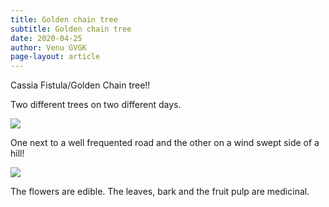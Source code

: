 ```yaml
---
title: Golden chain tree
subtitle: Golden chain tree
date: 2020-04-25
author: Venu GVGK
page-layout: article
---
```


Cassia Fistula/Golden Chain tree!!

Two different trees on two different days.

![](MmYSPuR.jpg)

One next to a well frequented road and the other on a wind swept side of a hill!

![](FB_IMG_1650850613153.jpg)

The flowers are edible. The leaves, bark and the fruit pulp are medicinal.


